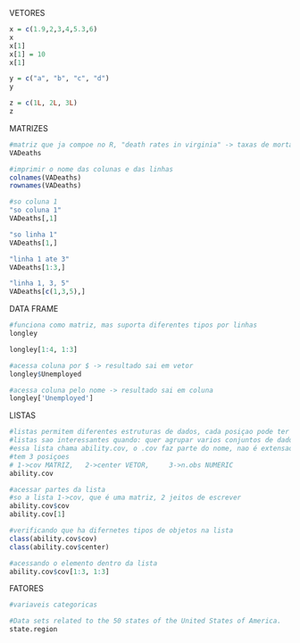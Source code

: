 VETORES
```{r}
x = c(1.9,2,3,4,5.3,6)
x
x[1]
x[1] = 10
x[1]
```
```{r}
y = c("a", "b", "c", "d")
y

z = c(1L, 2L, 3L)
z
```





MATRIZES
```{r}
#matriz que ja compoe no R, "death rates in virginia" -> taxas de mortalidade
VADeaths

#imprimir o nome das colunas e das linhas
colnames(VADeaths)
rownames(VADeaths)
```
```{r}
#so coluna 1
"so coluna 1"
VADeaths[,1]

"so linha 1"
VADeaths[1,]

"linha 1 ate 3"
VADeaths[1:3,]

"linha 1, 3, 5"
VADeaths[c(1,3,5),]
```




DATA FRAME
```{r}
#funciona como matriz, mas suporta diferentes tipos por linhas
longley

longley[1:4, 1:3]

#acessa coluna por $ -> resultado sai em vetor
longley$Unemployed

#acessa coluna pelo nome -> resultado sai em coluna
longley['Unemployed']

```




LISTAS
```{r}
#listas permitem diferentes estruturas de dados, cada posiçao pode ter um tipo de dado diferente
#listas sao interessantes quando: quer agrupar varios conjuntos de dados que tenham uma relaçao, um mesmo estudo
#essa lista chama ability.cov, o .cov faz parte do nome, nao é extensao
#tem 3 posiçoes
# 1->cov MATRIZ,   2->center VETOR,     3->n.obs NUMERIC
ability.cov

```
```{r}
#acessar partes da lista
#so a lista 1->cov, que é uma matriz, 2 jeitos de escrever
ability.cov$cov
ability.cov[1]

#verificando que ha difernetes tipos de objetos na lista
class(ability.cov$cov)
class(ability.cov$center)

#acessando o elemento dentro da lista
ability.cov$cov[1:3, 1:3]
```





FATORES
```{r}
#variaveis categoricas

#Data sets related to the 50 states of the United States of America.
state.region
```


